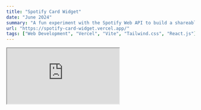 ```yaml
---
title: "Spotify Card Widget"
date: "June 2024"
summary: "A fun experiment with the Spotify Web API to build a shareable music widget, inspired by Discord’s ‘listening to’ status."
url: "https://spotify-card-widget.vercel.app/"
tags: ["Web Development", "Vercel", "Vite", "Tailwind.css", "React.js"]
---
```


<div className="grid justify-center">
  <iframe
    src="https://spotify-card-widget.vercel.app/"
    className="aspect-video rounded-xl border-none"
    style={{ height: 600, width: 384 }}
  />
</div>

This project was a personal experiment, I wanted to see if I could create a lightweight, interactive **Spotify widget** that reflects the music a user is currently listening to.

The inspiration came from **Discord's "listening to Spotify" status**, which I always found really cool. So I decided to try building something similar, just for fun.

The result is a minimal yet dynamic music card interface that connects to your Spotify account, displays current playback, and uses **React** and **Framer Motion** for clean, responsive animations.

Built in June 2024, the app features:

- **Spotify Web API integration** – Authenticates with your account and displays current track info in real time.
- **Framer Motion animations** – Smooth 3D tilt effects on hover, inspired by interactive UI elements.
- **Fully responsive design** – Works across devices, but optimized for larger screens due to layout constraints.
- **Modern stack** – Built with Vite, Tailwind CSS, and deployed to Vercel.

This was mostly a curiosity project, a way for me to explore OAuth, creative UI, and the Spotify API all in one place.

## Technologies used

- React & Vite
- Spotify Web API
- Framer Motion
- Tailwind CSS
- Vercel (for deployment)
